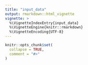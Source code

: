 ```yaml
---
title: "input_data"
output: rmarkdown::html_vignette
vignette: >
  %\VignetteIndexEntry{input_data}
  %\VignetteEngine{knitr::rmarkdown}
  %\VignetteEncoding{UTF-8}
---
```


```r
knitr::opts_chunk$set(
  collapse = TRUE,
  comment = "#>"
)
```

